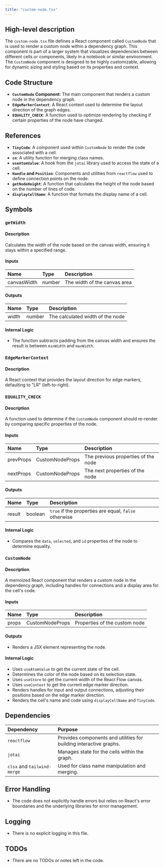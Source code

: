 ```yaml
---
title: "custom-node.tsx"
---
```


## High-level description

The `custom-node.tsx` file defines a React component called `CustomNode` that is used to render a custom node within a dependency graph. This component is part of a larger system that visualizes dependencies between different cells or components, likely in a notebook or similar environment. The `CustomNode` component is designed to be highly customizable, allowing for dynamic sizing and styling based on its properties and context.

## Code Structure

- **`CustomNode` Component**: The main component that renders a custom node in the dependency graph.
- **`EdgeMarkerContext`**: A React context used to determine the layout direction of the graph edges.
- **`EQUALITY_CHECK`**: A function used to optimize rendering by checking if certain properties of the node have changed.

## References

- **`TinyCode`**: A component used within `CustomNode` to render the code associated with a cell.
- **`cn`**: A utility function for merging class names.
- **`useAtomValue`**: A hook from the `jotai` library used to access the state of a cell.
- **`Handle` and `Position`**: Components and utilities from `reactflow` used to define connection points on the node.
- **`getNodeHeight`**: A function that calculates the height of the node based on the number of lines of code.
- **`displayCellName`**: A function that formats the display name of a cell.

## Symbols

### `getWidth`
#### Description
Calculates the width of the node based on the canvas width, ensuring it stays within a specified range.

#### Inputs
| Name        | Type   | Description                  |
|:------------|:-------|:-----------------------------|
| canvasWidth | number | The width of the canvas area |

#### Outputs
| Name   | Type   | Description                      |
|:-------|:-------|:---------------------------------|
| width  | number | The calculated width of the node |

#### Internal Logic
- The function subtracts padding from the canvas width and ensures the result is between `minWidth` and `maxWidth`.

### `EdgeMarkerContext`
#### Description
A React context that provides the layout direction for edge markers, defaulting to "LR" (left-to-right).

### `EQUALITY_CHECK`
#### Description
A function used to determine if the `CustomNode` component should re-render by comparing specific properties of the node.

#### Inputs
| Name      | Type             | Description                      |
|:----------|:-----------------|:---------------------------------|
| prevProps | CustomNodeProps  | The previous properties of the node |
| nextProps | CustomNodeProps  | The next properties of the node  |

#### Outputs
| Name   | Type    | Description                                  |
|:-------|:--------|:---------------------------------------------|
| result | boolean | `true` if the properties are equal, `false` otherwise |

#### Internal Logic
- Compares the `data`, `selected`, and `id` properties of the node to determine equality.

### `CustomNode`
#### Description
A memoized React component that renders a custom node in the dependency graph, including handles for connections and a display area for the cell's code.

#### Inputs
| Name  | Type             | Description                  |
|:------|:-----------------|:-----------------------------|
| props | CustomNodeProps  | Properties of the custom node |

#### Outputs
- Renders a JSX element representing the node.

#### Internal Logic
- Uses `useAtomValue` to get the current state of the cell.
- Determines the color of the node based on its selection state.
- Uses `useStore` to get the current width of the React Flow canvas.
- Uses `useContext` to get the current edge marker direction.
- Renders handles for input and output connections, adjusting their positions based on the edge marker direction.
- Renders the cell's name and code using `displayCellName` and `TinyCode`.

## Dependencies

| Dependency | Purpose                                      |
|:-----------|:---------------------------------------------|
| `reactflow`| Provides components and utilities for building interactive graphs. |
| `jotai`    | Manages state for the cells within the graph. |
| `clsx` and `tailwind-merge` | Used for class name manipulation and merging. |

## Error Handling
- The code does not explicitly handle errors but relies on React's error boundaries and the underlying libraries for error management.

## Logging
- There is no explicit logging in this file.

## TODOs
- There are no TODOs or notes left in the code.